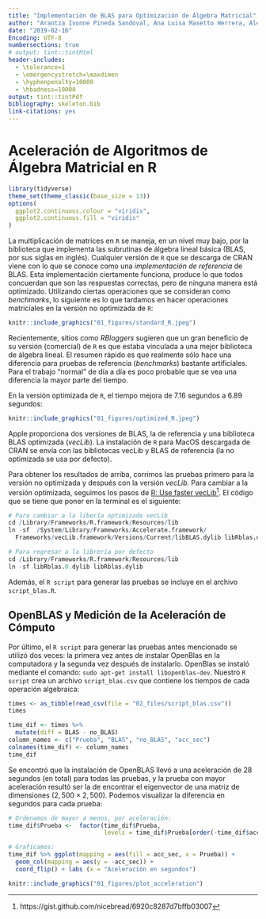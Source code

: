 ---
title: "Implementación de BLAS para Optimización de Álgebra Matricial"
author: "Arantza Ivonne Pineda Sandoval, Ana Luisa Masetto Herrera, Alexis Solis Cancino"
date: "2019-02-16"
Encoding: UTF-8
numbersections: true
# output: tint::tintHtml
header-includes:
  - \tolerance=1
  - \emergencystretch=\maxdimen
  - \hyphenpenalty=10000
  - \hbadness=10000
output: tint::tintPdf
bibliography: skeleton.bib
link-citations: yes
---

# Aceleración de Algoritmos de Álgebra Matricial en R

\justify
```{r setup}
library(tidyverse)
theme_set(theme_classic(base_size = 13))
options(
  ggplot2.continuous.colour = "viridis",
  ggplot2.continuous.fill = "viridis"
)
```


La multiplicación de matrices en `R` se maneja, en un nivel muy bajo, por la biblioteca que implementa las subrutinas de álgebra lineal básica (BLAS, por sus siglas en inglés). Cualquier versión de `R` que se descarga de CRAN viene con lo que se conoce como una _implementación de referencia_ de BLAS. Esta implementación ciertamente funciona, produce lo que todos concuerdan que son las respuestas correctas, pero de ninguna manera está optimizado. Utilizando ciertas operaciones que se consideran como _benchmarks_, lo siguiente es lo que tardamos en hacer operaciones matriciales en la versión no optimizada de `R`:

```{r Fig1, out.width='90%', echo=FALSE, fig.fullwidth = FALSE, fig.cap = "Benchmark de álgebra matricial versión no optimizada (comercial) de R. El total de 15 pruebas se realiza en un total de 7.16 segundos."}
knitr::include_graphics("01_figures/standard_R.jpeg")
```

Recientemente, sitios como _RBloggers_ sugieren que un gran beneficio de su versión (comercial) de `R` es que estaba vinculada a una mejor biblioteca de álgebra lineal. El resumen rápido es que realmente sólo hace una diferencia para pruebas de referencia (_benchmarks_) bastante artificiales. Para el trabajo "normal" de día a día es poco probable que se vea una diferencia la mayor parte del tiempo.

En la versión optimizada de `R`, el tiempo mejora de $7.16$ segundos a $6.89$ segundos:

```{r Fig2, out.width='90%', echo = FALSE, fig.fullwidth = FALSE, fig.cap = "Benchmark de álgebra matricial versión no optimizada (comercial) de R. El total de 15 pruebas se realiza en un total de 6.89 segundos."}
knitr::include_graphics("01_figures/optimized_R.jpeg")
```

Apple proporciona dos versiones de BLAS, la de referencia y una biblioteca BLAS optimizada (_vecLib_). La instalación de `R` para MacOS descargada de CRAN se envía con las bibliotecas vecLib y BLAS de referencia (la no optimizada se usa por defecto).

Para obtener los resultados de arriba, corrimos las pruebas primero para la versión no optimizada y después con la versión _vecLib_. Para cambiar a la versión optimizada, seguimos los pasos de [R: Use faster vecLib](https://gist.github.com/nicebread/6920c8287d7bffb03007)^[https://gist.github.com/nicebread/6920c8287d7bffb03007]. El código que se tiene que poner en la terminal es el siguiente:

```{r, eval=FALSE}
# Para cambiar a la libería optimizada vecLib
cd /Library/Frameworks/R.framework/Resources/lib
ln -sf  /System/Library/Frameworks/Accelerate.framework/
  Frameworks/vecLib.framework/Versions/Current/libBLAS.dylib libRblas.dylib

# Para regresar a la librería por defecto
cd /Library/Frameworks/R.framework/Resources/lib
ln -sf libRblas.0.dylib libRblas.dylib
```

Además, el `R script` para generar las pruebas se incluye en el archivo `script_blas.R`.


## OpenBLAS y Medición de la Aceleración de Cómputo

Por último, el `R script` para generar las pruebas antes mencionado se utilizó dos veces: la primera vez antes de instalar OpenBlas en la computadora y la segunda vez después de instalarlo. OpenBlas se instaló mediante el comando: `sudo apt-get install libopenblas-dev`. Nuestro `R script` crea un archivo `script_blas.csv` que contiene los tiempos de cada operación algebraica:
```{r}
times <- as_tibble(read_csv(file = "02_files/script_blas.csv"))
times
```

```{r}
time_dif <- times %>% 
  mutate(diff = BLAS - no_BLAS)
column_names <- c("Prueba", "BLAS", "no_BLAS", "acc_sec")
colnames(time_dif) <- column_names
time_dif
```

Se encontró que la instalación de OpenBLAS llevó a una aceleración de 28 segundos (en total) para todas las pruebas, y la prueba con mayor aceleración resultó ser la de encontrar el eigenvector de una matriz de dimensiones $(2,500 \times 2,500)$. Podemos visualizar la diferencia en segundos para cada prueba:


```{r, eval = FALSE}
# Ordenamos de mayor a menos, por aceleración:
time_dif$Prueba <-  factor(time_dif$Prueba,
                           levels = time_dif$Prueba[order(-time_dif$acc_sec)])

# Graficamos:
time_dif %>% ggplot(mapping = aes(fill = acc_sec, x = Prueba)) +
  geom_col(mapping = aes(y = -acc_sec)) +
  coord_flip() + labs (x = "Aceleración en segundos")
```

```{r, out.width='100%', echo = FALSE, fig.fullwidth = TRUE, fig.cap = "Aceleración (en segundos) por operación matricial."}
knitr::include_graphics("01_figures/plot_acceleration")
```

